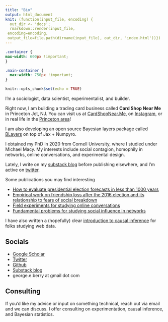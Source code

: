 ```yaml
---
title: "Bio"
output: html_document
knit: (function(input_file, encoding) {
  out_dir <- 'docs';
  rmarkdown::render(input_file,
 encoding=encoding,
 output_file=file.path(dirname(input_file), out_dir, 'index.html'))})
---
```


```css
.container {
max-width: 600px !important;
}

.main-container {
  max-width: 750px !important;
}
```

```r
knitr::opts_chunk$set(echo = TRUE)
```

I'm a sociologist, data scientist, experimentalist, and builder.

Right now, I am building a trading card business called **Card Shop Near Me** in Princeton Jct, NJ. You can visit us at [CardShopNear.Me](https://cardshopnear.me/), on [Instagram](https://www.instagram.com/cardshopnearme), or in real life in the [Princeton area](https://maps.app.goo.gl/556ZVxcJBWcedQjs5)!

I am also developing an open source Bayesian layers package called [BLayers](https://github.com/georgeberry/blayers) on top of Jax + Numpyro.

I obtained my PhD in 2020 from Cornell University, where I studied under Michael Macy. My interests include social contagion, homophily in networks, online conversations, and experimental design.

Lately, I write on my [substack blog](https://georgeberry.substack.com/) before publishing elsewhere, and I'm active on [twitter](https://twitter.com/george_berry).

Some publications you may find interesting

* [How to evaluate presidential election forecasts in less than 1000 years](https://osf.io/bjf6x)
* [Empirical work on friendship loss after the 2016 election and its relationship to fears of social breakdown](https://osf.io/preprints/socarxiv/cqrgp/)
* [Field experiments for studying online conversations](https://arxiv.org/pdf/1702.06677.pdf)
* [Fundamental problems for studying social influence in networks](https://arxiv.org/pdf/1702.02700.pdf)

I have also written a (hopefully) clear [introduction to causal inference](https://osf.io/preprints/socarxiv/ncvqs/) for folks studying web data.

## Socials

* [Google Scholar](https://scholar.google.com/citations?user=QqsOZm4AAAAJ&hl=en)
* [Twitter](https://twitter.com/george_berry)
* [Github](https://github.com/georgeberry)
* [Substack blog](https://georgeberry.substack.com/)
* george.e.berry at gmail dot com

## Consulting

If you'd like my advice or input on something technical, reach out via email and we can discuss. I offer consulting on experimentation, causal inference, and Bayesian statistics.

